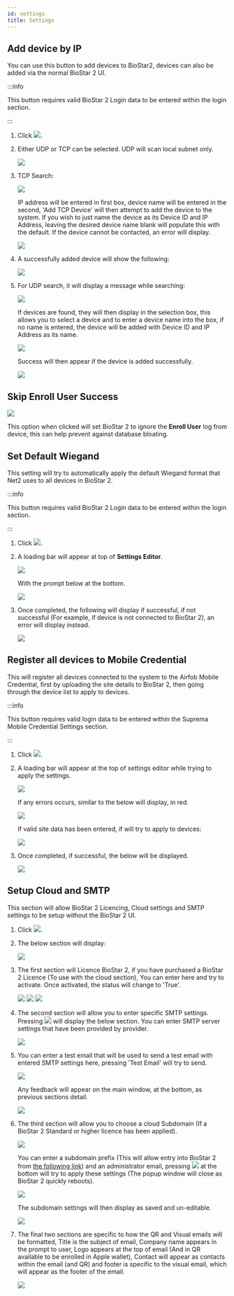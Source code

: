 ```yaml
---
id: settings
title: Settings
---
```


## Add device by IP

You can use this button to add devices to BioStar2, devices can also be added via the normal BioStar 2 UI.

:::info

This button requires valid BioStar 2 Login data to be entered within the login section.

:::

1. Click <Image src='/img/integration/ico-add-device.png' ico />.

1. Either UDP or TCP can be selected. UDP will scan local subnet only.

    <Image src='/img/integration/add-device-ip2.png' alone />

1. TCP Search:

    <Image src='/img/integration/add-device-ip3.png' alone />

    IP address will be entered in first box, device name will be entered in the second, 'Add TCP Device' will then attempt to add the device to the system. If you wish to just name the device as its Device ID and IP Address, leaving the desired device name blank will populate this with the default. If the device cannot be contacted, an error will display.

    <Image src='/img/integration/add-device-ip3-1.png' alone />

1. A successfully added device will show the following:

    <Image src='/img/integration/add-device-ip4.png' alone />

1. For UDP search, it will display a message while searching:

    <Image src='/img/integration/add-device-ip5.png' alone />

    If devices are found, they will then display in the selection box, this allows you to select a device and to enter a device name into the box, if no name is entered, the device will be added with Device ID and IP Address as its name.

    <Image src='/img/integration/add-device-ip5-1.png' alone />

    Success will then appear if the device is added successfully.

    <Image src='/img/integration/add-device-ip4.png' alone />

## Skip Enroll User Success

<Image src='/img/integration/ico-skip-enroll-user-success.png' alone />

This option when clicked will set BioStar 2 to ignore the **Enroll User** log from device, this can help prevent against database bloating.

## Set Default Wiegand

This setting will try to automatically apply the default Wiegand format that Net2 uses to all devices in BioStar 2.

:::info

This button requires valid BioStar 2 Login data to be entered within the login section.

:::

1. Click <Image src='/img/integration/ico-set-default-wiegand.png' ico />.

1. A loading bar will appear at top of **Settings Editor**.

    <Image src='/img/integration/set-defaule-wiegand2.png' alone />

    With the prompt below at the bottom.

    <Image src='/img/integration/set-defaule-wiegand2-1.png' alone />

1. Once completed, the following will display if successful, if not successful (For example, if device is not connected to BioStar 2), an error will display instead.

    <Image src='/img/integration/set-defaule-wiegand3.png' alone />

## Register all devices to Mobile Credential

This will register all devices connected to the system to the Airfob Mobile Credential, first by uploading the site details to BioStar 2, then going through the device list to apply to devices.

:::info

This button requires valid login data to be entered within the Suprema Mobile Credential Settings section.

:::

1. Click <Image src='/img/integration/ico-register-all-devices-mobile-credentrial.png' ico />.

1. A loading bar will appear at the top of settings editor while trying to apply the settings.

    <Image src='/img/integration/register-all-device-mobile-credential2.png' alone />

    If any errors occurs, similar to the below will display, in red.

    <Image src='/img/integration/register-all-device-mobile-credential2-1.png' alone />

    If valid site data has been entered, if will try to apply to devices:

    <Image src='/img/integration/register-all-device-mobile-credential2-2.png' alone />

1. Once completed, if successful, the below will be displayed.

    <Image src='/img/integration/register-all-device-mobile-credential3.png' alone />

## Setup Cloud and SMTP

This section will allow BioStar 2 Licencing, Cloud settings and SMTP settings to be setup without the BioStar 2 UI.

1. Click <Image src='/img/integration/ico-setup-cloud-and-smtp.png' ico />.

1. The below section will display:

    <Image src='/img/integration/setup-cloud-smtp2.png' alone />

1. The first section will Licence BioStar 2, if you have purchased a BioStar 2 Licence (To use with the cloud section), You can enter here and try to activate. Once activated, the status will change to 'True'.

    <Image src='/img/integration/setup-cloud-smtp3.png' alone />

    <Image src='/img/integration/setup-cloud-smtp3-1.png' alone />

    <Image src='/img/integration/setup-cloud-smtp3-2.png' alone />

1. The second section will allow you to enter specific SMTP settings. Pressing <Image src='/img/integration/ico-smtp-settings.png' ico /> will display the below section. You can enter SMTP server settings that have been provided by provider.

    <Image src='/img/integration/setup-cloud-smtp4.png' alone />

1. You can enter a test email that will be used to send a test email with entered SMTP settings here, pressing 'Test Email' will try to send.

    <Image src='/img/integration/setup-cloud-smtp5.png' alone />

    Any feedback will appear on the main window, at the bottom, as previous sections detail.

    <Image src='/img/integration/setup-cloud-smtp5-1.png' alone />

1. The third section will allow you to choose a cloud Subdomain (If a BioStar 2 Standard or higher licence has been applied).

    <Image src='/img/integration/setup-cloud-smtp6.png' alone />

    You can enter a subdomain prefix (This will allow entry into BioStar 2 from [the following link](https://prefix.biostar2.com)) and an administrator email, pressing <Image src='/img/integration/ico-apply.png' ico /> at the bottom will try to apply these settings (The popup window will close as BioStar 2 quickly reboots).

    <Image src='/img/integration/setup-cloud-smtp6-1.png' alone />

    The subdomain settings will then display as saved and un-editable.

    <Image src='/img/integration/setup-cloud-smtp6-2.png' alone />

1. The final two sections are specific to how the QR and Visual emails will be formatted, Title is the subject of email, Company name appears in the prompt to user, Logo appears at the top of email (And in QR available to be enrolled in Apple wallet), Contact will appear as contacts within the email (and QR) and footer is specific to the visual email, which will appear as the footer of the email.

    <Image src='/img/integration/setup-cloud-smtp7.png' alone />